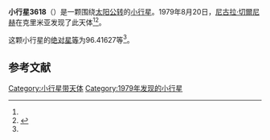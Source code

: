 {{Infobox planet
| bgcolour = #FFFFC0
| name = 3618 Kuprin
| symbol = 
| image = 
| caption = 
| discovery = yes
| discovery_ref = 
| discoverer = [[尼古拉·切爾尼赫|尼古拉·切爾尼赫]]
| discovery_site = [[克里米亚|克里米亚]] 
| discovered = 1979年8月20日
| designations = yes
| mp_name = 
| named_after = 
| alt_names = 1979 QP8/ 1962 PA / 1974 WU / 1977 EA5
| mp_category = [[主带小行星|主带小行星]]
| orbit_ref = <ref name="a">[http://ssd.jpl.nasa.gov/sbdb.cgi?sstr=3618 3618 Kuprin] {{Wayback|url=http://ssd.jpl.nasa.gov/sbdb.cgi?sstr=3618 |date=20200923192513 }}，小行星數據庫瀏覽器（JPL Small-Body Database Browser）－[[美国国家航空航天局|美国国家航空航天局]]喷气推进实验室</ref>
| epoch = 2456400.5 (2013年4月18日更新)
| aphelion = {{convert|3.7165012|AU|km|3|abbr=on|lk=out}}
| perihelion = {{convert|2.5838248|AU|km|3|abbr=on}}
| semimajor = {{convert|3.1501630|AU|km|3|abbr=on}}
| eccentricity = 0.1797806
| period = 2042.198631 [[日|日]]<br />5.59[[儒略年|儒略年]]
| avg_speed = 
| inclination = 2.01167
| asc_node = 233.44550
| mean_anomaly = 
| arg_peri = 96.41627
| satellites = 
| physical_characteristics = yes
| dimensions = 
| mass = 
| density = 
| surface_grav = 
| escape_velocity = 
| sidereal_day = 
| axial_tilt = 
| pole_ecliptic_lat = 
| pole_ecliptic_lon = 
| albedo = 
| temperatures= 
| temp_name1 = 
| mean_temp_1 = 
| max_temp_1 = 
| temp_name2 = 
| max_temp_2 = 
| spectral_type = 
| abs_magnitude = 96.41627
}}

'''小行星3618'''（{{lang-en|3618 Kuprin}}）是一颗围绕[[太阳|太阳]][[公转|公转]]的[[小行星|小行星]]。1979年8月20日，[[尼古拉·切爾尼赫|尼古拉·切爾尼赫]]在克里米亚发现了此天体<ref name="a" /><ref>{{cite news|title=小行星列表|url=http://cfa-www.harvard.edu/iau/lists/NumberedMPs.txt|accessdate=2013-07-08|newspaper=哈佛大学|archive-date=2008-05-17|archive-url=https://web.archive.org/web/20080517010638/http://cfa-www.harvard.edu/iau/lists/NumberedMPs.txt|dead-url=no}}</ref>。

这颗小行星的[[绝对星等|绝对星等]]为96.41627等<ref name="a" />。

==参考文献==
{{reflist}}
{{Minor Planet Number|[[小行星3617|小行星3617]]|[[小行星3619|小行星3619]]}}

{{小天体}}

[[Category:小行星带天体|Category:小行星带天体]]
[[Category:1979年发现的小行星|Category:1979年发现的小行星]]

{{asteroid-stub}}